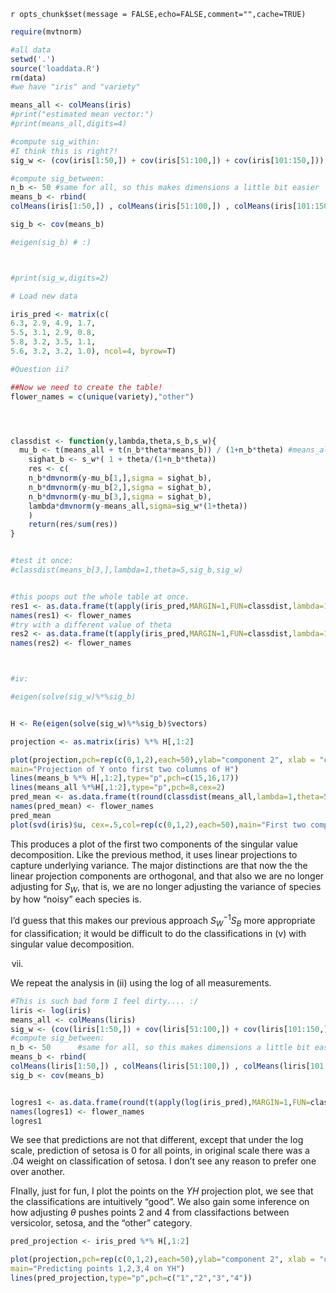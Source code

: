 
`r opts_chunk$set(message = FALSE,echo=FALSE,comment="",cache=TRUE)`

```r
require(mvtnorm)

#all data
setwd('.')
source('loaddata.R')
rm(data)
#we have "iris" and "variety" 

means_all <- colMeans(iris)
#print("estimated mean vector:")
#print(means_all,digits=4)

#compute sig_within:
#I think this is right?!
sig_w <- (cov(iris[1:50,]) + cov(iris[51:100,]) + cov(iris[101:150,])) / 3

#compute sig_between:
n_b <- 50 #same for all, so this makes dimensions a little bit easier
means_b <- rbind(
colMeans(iris[1:50,]) , colMeans(iris[51:100,]) , colMeans(iris[101:150,]))

sig_b <- cov(means_b)

#eigen(sig_b) # :)



#print(sig_w,digits=2)

# Load new data

iris_pred <- matrix(c(
6.3, 2.9, 4.9, 1.7,
5.5, 3.1, 2.9, 0.8,
5.8, 3.2, 3.5, 1.1,
5.6, 3.2, 3.2, 1.0), ncol=4, byrow=T)

#Question ii? 

##Now we need to create the table!
flower_names = c(unique(variety),"other")




classdist <- function(y,lambda,theta,s_b,s_w){
  mu_b <- t(means_all + t(n_b*theta*means_b)) / (1+n_b*theta) #means_all, means_b is global
	sighat_b <- s_w*( 1 + theta/(1+n_b*theta))
	res <- c(
	n_b*dmvnorm(y-mu_b[1,],sigma = sighat_b),
	n_b*dmvnorm(y-mu_b[2,],sigma = sighat_b),
	n_b*dmvnorm(y-mu_b[3,],sigma = sighat_b),
	lambda*dmvnorm(y-means_all,sigma=sig_w*(1+theta))
	)
	return(res/sum(res))
}


#test it once:
#classdist(means_b[3,],lambda=1,theta=5,sig_b,sig_w)


#this poops out the whole table at once. 
res1 <- as.data.frame(t(apply(iris_pred,MARGIN=1,FUN=classdist,lambda=1,theta=5,s_b = sig_b, s_w = sig_w)))
names(res1) <- flower_names
#try with a different value of theta
res2 <- as.data.frame(t(apply(iris_pred,MARGIN=1,FUN=classdist,lambda=1,theta=7, s_b = sig_b, s_w = sig_w)))
names(res2) <- flower_names



#iv:

#eigen(solve(sig_w)%*%sig_b)


H <- Re(eigen(solve(sig_w)%*%sig_b)$vectors)

projection <- as.matrix(iris) %*% H[,1:2]

plot(projection,pch=rep(c(0,1,2),each=50),ylab="component 2", xlab = "component 1",
main="Projection of Y onto first two columns of H")
lines(means_b %*% H[,1:2],type="p",pch=c(15,16,17))
lines(means_all %*%H[,1:2],type="p",pch=8,cex=2)
pred_mean <- as.data.frame(t(round(classdist(means_all,lambda=1,theta=5,sig_b,sig_w),digits=4)))
names(pred_mean) <- flower_names
pred_mean
plot(svd(iris)$u, cex=.5,col=rep(c(0,1,2),each=50),main="First two components of SVD")
```

This produces a plot of the first two components of the singular value decomposition. Like the previous method, it uses linear projections to capture underlying variance. The major distinctions are that now the the linear projection components are orthogonal, and that also we are no longer adjusting for $S_W$, that is, we are no longer adjusting the variance of species by how "noisy" each species is. 

I'd guess that this makes our previous approach $S_W^{-1}S_B$ more appropriate for classification; it would be difficult to do the classifications in (v) with singular value decomposition. 

(vii)

We repeat the analysis in (ii) using the log of all measurements.

```r
#This is such bad form I feel dirty.... :/ 
liris <- log(iris)
means_all <- colMeans(liris)
sig_w <- (cov(liris[1:50,]) + cov(liris[51:100,]) + cov(liris[101:150,])) / 3
#compute sig_between:
n_b <- 50      #same for all, so this makes dimensions a little bit easier
means_b <- rbind(
colMeans(liris[1:50,]) , colMeans(liris[51:100,]) , colMeans(liris[101:150,]))
sig_b <- cov(means_b)


logres1 <- as.data.frame(round(t(apply(log(iris_pred),MARGIN=1,FUN=classdist,lambda=1,theta=5,s_b = sig_b, s_w = sig_w)),digits=3))
names(logres1) <- flower_names
logres1
```

We see that predictions are not that different, except that under the log scale, prediction of setosa is 0 for all points, in original scale there was a .04 weight on classification of setosa. I don't see any reason to prefer one over another. 

FInally, just for fun, I plot the points on the $YH$ projection plot, we see that the classifications are intuitively "good". We also gain some inference on how adjusting $\theta$ pushes points 2 and 4 from classifactions between versicolor, setosa, and the "other" category.

```r
pred_projection <- iris_pred %*% H[,1:2]

plot(projection,pch=rep(c(0,1,2),each=50),ylab="component 2", xlab = "component 1",
main="Predicting points 1,2,3,4 on YH")
lines(pred_projection,type="p",pch=c("1","2","3","4"))
```

